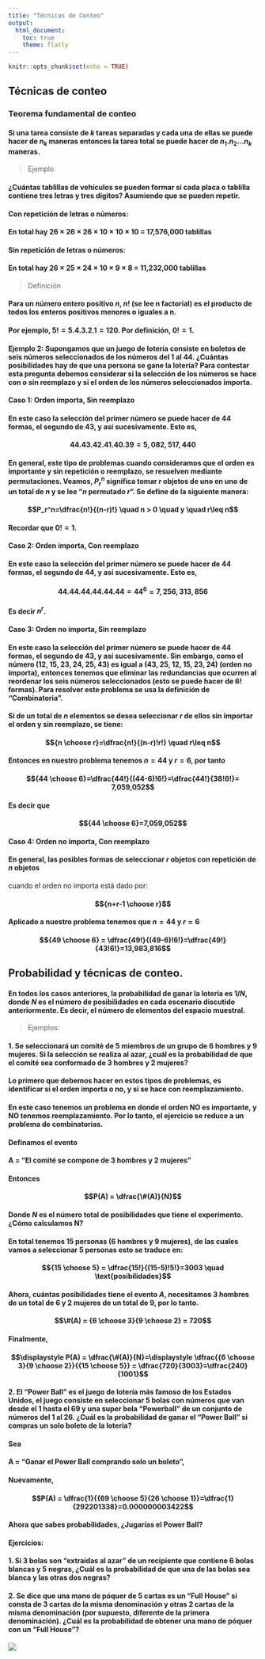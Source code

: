 ```yaml
---
title: "Técnicas de Conteo"
output:
  html_document:
    toc: true
    theme: flatly
---
```



```r
knitr::opts_chunk$set(echo = TRUE)
```

## Técnicas de conteo

### Teorema fundamental de conteo 

#### Si una tarea consiste de $k$ tareas separadas y cada una de ellas se puede hacer de $n_k$ maneras entonces la tarea total se puede hacer de $n_1.n_2...n_k$ maneras.

> Ejemplo

#### ¿Cuántas tablillas de vehículos se pueden formar si cada placa o  tablilla contiene tres letras y tres dígitos?  Asumiendo que se pueden repetir. 

#### **Con repetición de letras o números:**

#### En total hay 26 × 26 × 26 × 10 × 10 × 10 = 17,576,000 tablillas 

#### Sin repetición de letras o números:

#### En total hay 26 × 25 × 24 × 10 × 9 × 8 = 11,232,000 tablillas 

> Definición


#### Para un número entero positivo $n$, $n!$ (se lee n factorial) es el producto de todos los enteros positivos menores o iguales a n. 

#### Por ejemplo, $5! = 5.4.3.2.1 = 120$. Por definición, $0! = 1$.

#### **Ejemplo 2**: Supongamos que un juego de lotería consiste en boletos de seis números seleccionados de los números del 1 al 44. ¿Cuántas posibilidades hay de que una persona se gane la lotería? Para contestar esta pregunta debemos considerar si la selección de los números se hace con o sin reemplazo y si el orden de los números seleccionados importa.

#### **Caso 1: Orden importa, Sin reemplazo**

#### En este caso la selección del primer número se puede hacer de 44 formas, el segundo de 43, y así sucesivamente. Esto es,

#### $$44.43.42.41.40.39=5,082,517,440$$

#### En general, este tipo de problemas cuando consideramos que el orden es importante y sin repetición o reemplazo, se resuelven mediante permutaciones. Veamos, $P_r^n$ significa tomar $r$ objetos de uno en uno de un total de $n$ y se lee "$n$ permutado $r$". Se define de la siguiente manera:


#### $$P_r^n=\dfrac{n!}{(n-r)!} \quad n > 0 \quad y \quad r\leq n$$

#### Recordar que $0!=1$.

#### **Caso 2: Orden importa, Con reemplazo**

#### En este caso la selección del primer número se puede hacer de 44 formas, el segundo de 44, y así sucesivamente. Esto es,

#### $$44.44.44.44.44.44=44^6=7,256,313,856$$

#### Es decir $n^r$. 


#### **Caso 3: Orden no importa, Sin reemplazo**

#### En este caso la selección del primer número se puede hacer de 44 formas, el segundo de 43, y así sucesivamente. Sin embargo, como el número (12, 15, 23, 24, 25, 43) es igual a (43, 25, 12, 15, 23, 24) (orden no importa), entonces tenemos que eliminar las redundancias que ocurren al reordenar los seis números seleccionados (esto se puede hacer de 6! formas). Para resolver este problema se usa la definición de "Combinatoria". 

#### Si de un total de $n$ elementos  se desea seleccionar $r$ de ellos sin importar el orden y sin reemplazo, se tiene:

#### $${n \choose r}=\dfrac{n!}{(n-r)!r!} \quad r\leq n$$

#### Entonces en nuestro problema tenemos $n=44$ y $r=6$, por tanto 

#### $${44 \choose 6}=\dfrac{44!}{(44-6)!6!}=\dfrac{44!}{38!6!}= 7,059,052$$

#### Es decir que 

#### $${44 \choose 6}=7,059,052$$

#### **Caso 4: Orden no importa, Con reemplazo**

#### En general, las posibles formas de seleccionar $r$ objetos con repetición de $n$ objetos
cuando el orden no importa está dado por:

#### $${n+r-1 \choose r}$$

#### Aplicado a nuestro problema tenemos que $n=44$ y $r=6$

#### $${49 \choose 6} = \dfrac{49!}{(49-6)!6!}=\dfrac{49!}{43!6!}=13,983,816$$

## Probabilidad y técnicas de conteo.

#### En todos los casos anteriores, la probabilidad de ganar la lotería es $1/N$, donde $N$ es el número de posibilidades en cada escenario discutido anteriormente. Es decir, el número de elementos del espacio muestral. 

> Ejemplos:

#### 1. Se seleccionará un comité de 5 miembros de un grupo de 6 hombres y 9 mujeres. Si la selección se realiza al azar, ¿cuál es la probabilidad de que el comité sea conformado de 3 hombres y 2 mujeres?

#### Lo primero que debemos hacer en estos tipos de problemas, es identificar si el orden importa o no, y si se hace con reemplazamiento. 

#### En este caso tenemos un problema en donde el orden NO es importante, y NO tenemos reemplazamiento. Por lo tanto, el ejercicio se reduce a un problema de combinatorias. 

#### Definamos el evento 

#### A = "El comité se compone de 3 hombres y 2 mujeres"

#### Entonces 

#### $$P(A) = \dfrac{\#(A)}{N}$$

#### Donde $N$ es el número total de posibilidades que tiene el experimento. ¿Cómo calculamos N?

#### En total tenemos 15 personas (6 hombres y 9 mujeres), de las cuales vamos a seleccionar 5 personas esto se traduce en:

#### $${15 \choose 5} = \dfrac{15!}{(15-5)!5!}=3003 \quad \text{posibilidades}$$

#### Ahora, cuántas posibilidades tiene el evento $A$, necesitamos 3 hombres de un total de 6 y 2 mujeres de un total de 9, por lo tanto. 

#### $$\#(A) = {6 \choose 3}{9 \choose 2} = 720$$

#### Finalmente, 

#### $$\displaystyle P(A) = \dfrac{\#(A)}{N}=\displaystyle \dfrac{{6 \choose 3}{9 \choose 2}}{{15 \choose 5}} = \dfrac{720}{3003}=\dfrac{240}{1001}$$

####  2. El “Power Ball” es el juego de lotería más famoso de los Estados Unidos, el juego consiste en seleccionar 5 bolas con números que van desde el 1 hasta el 69 y una super bola “Powerball” de un conjunto de números del 1 al 26. ¿Cuál es la probabilidad de ganar el “Power Ball” si compras un solo boleto de la lotería?

#### Sea 

#### A = “Ganar el Power Ball comprando solo un boleto”, 

#### Nuevamente,

#### $$P(A) = \dfrac{1}{{69 \choose 5}{26 \choose 1}}=\dfrac{1}{292201338}=0.000000003422$$

#### Ahora que sabes probabilidades, ¿Jugarías el Power Ball?

#### Ejercicios:

#### 1. Si 3 bolas son "extraídas al azar" de un recipiente que contiene 6 bolas blancas y 5 negras, ¿Cuál es la probabilidad de que una de las bolas sea blanca y las otras dos negras?


#### 2. Se dice que una mano de póquer de 5 cartas es un "Full House" si consta de 3 cartas de la misma denominación y otras 2 cartas de la misma denominación (por supuesto, diferente de la primera denominación). ¿Cuál es la probabilidad de obtener una mano de póquer con un "Full House"?


![](blanco.png)
 





